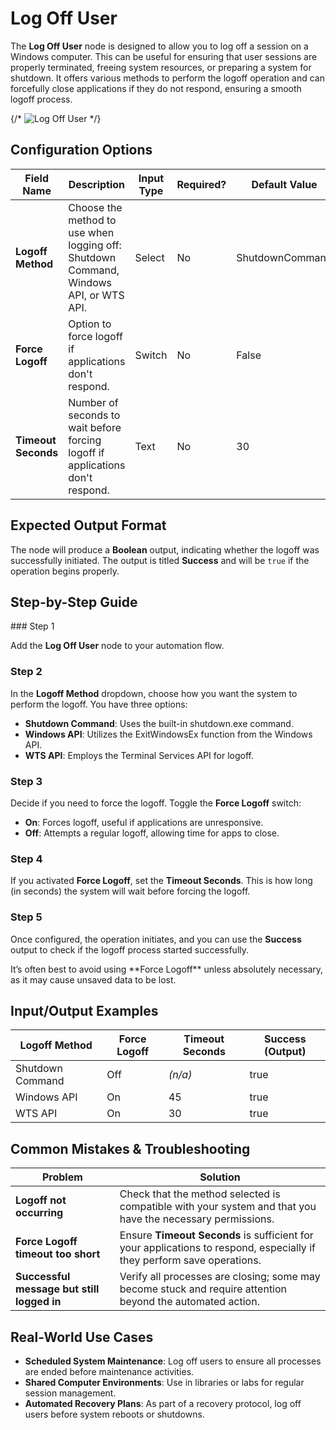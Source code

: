 
# Log Off User

The **Log Off User** node is designed to allow you to log off a session on a Windows computer. This can be useful for ensuring that user sessions are properly terminated, freeing system resources, or preparing a system for shutdown. It offers various methods to perform the logoff operation and can forcefully close applications if they do not respond, ensuring a smooth logoff process.

{/* ![Log Off User](./log-off-user.png) */}

## Configuration Options

| Field Name          | Description                                                                           | Input Type | Required? | Default Value   |
| ------------------- | ------------------------------------------------------------------------------------- | ---------- | --------- | --------------- |
| **Logoff Method**   | Choose the method to use when logging off: Shutdown Command, Windows API, or WTS API. | Select     | No        | ShutdownCommand |
| **Force Logoff**    | Option to force logoff if applications don't respond.                                 | Switch     | No        | False           |
| **Timeout Seconds** | Number of seconds to wait before forcing logoff if applications don't respond.        | Text       | No        | 30              |

## Expected Output Format

The node will produce a **Boolean** output, indicating whether the logoff was successfully initiated. The output is titled **Success** and will be `true` if the operation begins properly.

## Step-by-Step Guide

<Steps>
### Step 1

Add the **Log Off User** node to your automation flow.

### Step 2

In the **Logoff Method** dropdown, choose how you want the system to perform the logoff. You have three options:

- **Shutdown Command**: Uses the built-in shutdown.exe command.
- **Windows API**: Utilizes the ExitWindowsEx function from the Windows API.
- **WTS API**: Employs the Terminal Services API for logoff.

### Step 3

Decide if you need to force the logoff. Toggle the **Force Logoff** switch:

- **On**: Forces logoff, useful if applications are unresponsive.
- **Off**: Attempts a regular logoff, allowing time for apps to close.

### Step 4

If you activated **Force Logoff**, set the **Timeout Seconds**. This is how long (in seconds) the system will wait before forcing the logoff.

### Step 5

Once configured, the operation initiates, and you can use the **Success** output to check if the logoff process started successfully.

</Steps>

<Callout type="info" title="Note">
  It’s often best to avoid using **Force Logoff** unless absolutely necessary,
  as it may cause unsaved data to be lost.
</Callout>

## Input/Output Examples

| Logoff Method    | Force Logoff | Timeout Seconds | Success (Output) |
| ---------------- | ------------ | --------------- | ---------------- |
| Shutdown Command | Off          | _(n/a)_         | true             |
| Windows API      | On           | 45              | true             |
| WTS API          | On           | 30              | true             |

## Common Mistakes & Troubleshooting

| Problem                                    | Solution                                                                                                               |
| ------------------------------------------ | ---------------------------------------------------------------------------------------------------------------------- |
| **Logoff not occurring**                   | Check that the method selected is compatible with your system and that you have the necessary permissions.             |
| **Force Logoff timeout too short**         | Ensure **Timeout Seconds** is sufficient for your applications to respond, especially if they perform save operations. |
| **Successful message but still logged in** | Verify all processes are closing; some may become stuck and require attention beyond the automated action.             |

## Real-World Use Cases

- **Scheduled System Maintenance**: Log off users to ensure all processes are ended before maintenance activities.
- **Shared Computer Environments**: Use in libraries or labs for regular session management.
- **Automated Recovery Plans**: As part of a recovery protocol, log off users before system reboots or shutdowns.
